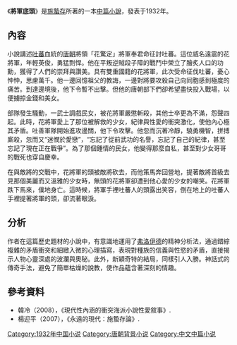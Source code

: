 《'''將軍底頭'''》是[[施蟄存|施蟄存]]所著的一本[[中篇小說|中篇小說]]，發表于1932年。

== 內容 ==
{{review}}
小說講述[[吐蕃|吐蕃]]血統的[[唐朝|唐朝]]將領「花驚定」將軍奉君命征討吐蕃。這位威名遠震的花將軍，年輕英俊，勇猛剽悍。他在平叛逆賊段子障的戰鬥中榮立了膾炙人口的功勳，獲得了人們的崇拜與讚美。具有雙重國籍的花將軍，此次受命征伐吐蕃，憂心忡忡，思慮萬千。他一邊回憶祖父的教誨，一邊對將要攻殺自己向同胞感到極度的痛苦。到達邊境後，他下令暫不出擊。但他的唐朝部下們卻希望盡快投入戰場，以便擄掠金錢和美女。

部隊發生騷動，一武士調戲民女，被花將軍嚴懲斬殺，其他士卒更為不滿，怨聲四起。此時，花將軍愛上了那位被解救的少女，紀律與性愛的衝突激化，使他內心極其矛盾。吐善軍隊開始進攻邊關，他下令攻擊。他忽而沉著冷靜，驍勇機智，拼搏廝殺，忽而又“迷憫於愛戀”，“忘記了從前武功的名譽，忘記了自己的紀律，甚至忘記了現在正在戰爭”。為了那個鍾情的民女，他變得那麼自私，甚至對少女哥哥的戰死也穿自慶幸。

在與敵將的交戰中，花將軍的頭被敵將砍去，而他策馬奔回營地，提著敵將首級去見那個美麗而又溫雅的少女時，無頭的花將軍卻遭到他心愛的少女的嘲笑。花將軍跌下馬來，僕地身亡。這時候，將軍手裡吐蕃人的頭露出笑容，倒在地上的吐蕃人手裡提著將軍的頭，卻流著眼淚。 

== 分析 ==
{{Unreferencedsect|time=2012-11-12T05:29:42+00:00}}
作者在這篇歷史題材的小說中，有意識地運用了[[弗洛伊德|弗洛伊德]]的精神分析法，通過錯綜複雜的矛盾衝突和細緻入微的心理描寫，表現對種族的信義與性慾的矛盾，直接揭示人物心靈深處的波瀾與奧秘。此外，新穎奇特的結局，同樣引人入勝。神話式的傳奇手法，避免了簡單枯燥的說教，使作品蘊含著深刻的情趣。

==參考資料==
*韓冷（2008），《現代性內涵的衝突海派小說性愛敘事》.
*楊迎平（2007），《永遠的現代：施蟄存論》.

[[Category:1932年中国小说|Category:1932年中国小说]]
[[Category:唐朝背景小说|Category:唐朝背景小说]]
[[Category:中文中篇小说|Category:中文中篇小说]]